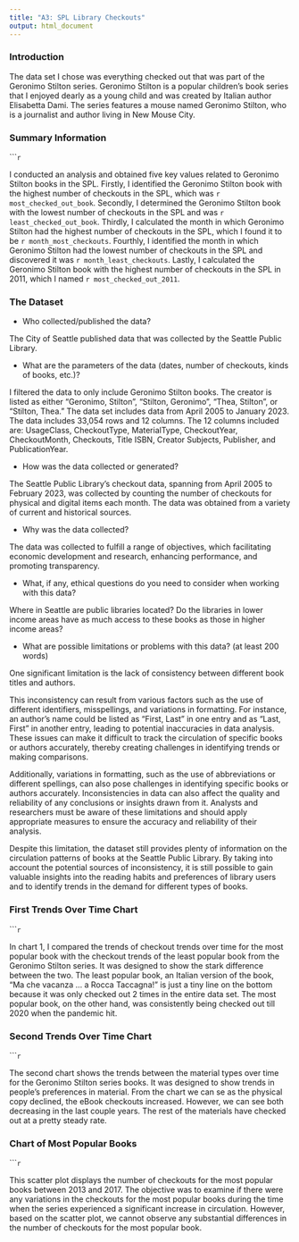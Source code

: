 ```yaml
---
title: "A3: SPL Library Checkouts"
output: html_document
---
```


### Introduction

The data set I chose was everything checked out that was part of the Geronimo Stilton series. Geronimo Stilton is a popular children's book series that I enjoyed dearly as a young child and was created by Italian author Elisabetta Dami. The series features a mouse named Geronimo Stilton, who is a journalist and author living in New Mouse City. 

### Summary Information

``````r
```

I conducted an analysis and obtained five key values related to Geronimo Stilton books in the SPL. Firstly, I identified the Geronimo Stilton book with the highest number of checkouts in the SPL, which was `r most_checked_out_book`. Secondly, I determined the Geronimo Stilton book with the lowest number of checkouts in the SPL and was `r least_checked_out_book`. Thirdly, I calculated the month in which Geronimo Stilton had the highest number of checkouts in the SPL, which I found it to be `r month_most_checkouts`. Fourthly, I identified the month in which Geronimo Stilton had the lowest number of checkouts in the SPL and discovered it was `r month_least_checkouts`. Lastly, I calculated the Geronimo Stilton book with the highest number of checkouts in the SPL in 2011, which I named `r most_checked_out_2011`.

### The Dataset

- Who collected/published the data?  

The City of Seattle published data that was collected by the Seattle Public Library.

- What are the parameters of the data (dates, number of checkouts, kinds of books, etc.)?

I filtered the data to only include Geronimo Stilton books. The creator is listed as either "Geronimo, Stilton", "Stilton, Geronimo", "Thea, Stilton", or "Stilton, Thea." The data set includes data from April 2005 to January 2023. The data includes 33,054 rows and 12 columns. The 12 columns included are: UsageClass, CheckoutType, MaterialType, CheckoutYear, CheckoutMonth, Checkouts, Title	ISBN,	Creator	Subjects,	Publisher, and PublicationYear.

- How was the data collected or generated?  

The Seattle Public Library's checkout data, spanning from April 2005 to February 2023, was collected by counting the number of checkouts for physical and digital items each month. The data was obtained from a variety of current and historical sources.


- Why was the data collected?  

The data was collected to fulfill a range of objectives, which facilitating economic development and research, enhancing performance, and promoting transparency.

- What, if any, ethical questions do you need to consider when working with this data?  

Where in Seattle are public libraries located? Do the libraries in lower income areas have as much access to these books as those in higher income areas?

- What are possible limitations or problems with this data?   (at least 200 words)

One significant limitation is the lack of consistency between different book titles and authors.

This inconsistency can result from various factors such as the use of different identifiers, misspellings, and variations in formatting. For instance, an author's name could be listed as "First, Last" in one entry and as "Last, First" in another entry, leading to potential inaccuracies in data analysis. These issues can make it difficult to track the circulation of specific books or authors accurately, thereby creating challenges in identifying trends or making comparisons.

Additionally, variations in formatting, such as the use of abbreviations or different spellings, can also pose challenges in identifying specific books or authors accurately. Inconsistencies in data can also affect the quality and reliability of any conclusions or insights drawn from it. Analysts and researchers must be aware of these limitations and should apply appropriate measures to ensure the accuracy and reliability of their analysis.

Despite this limitation, the dataset still provides plenty of information on the circulation patterns of books at the Seattle Public Library. By taking into account the potential sources of inconsistency, it is still possible to gain valuable insights into the reading habits and preferences of library users and to identify trends in the demand for different types of books.


### First Trends Over Time Chart
``````r
```

In chart 1, I compared the trends of checkout trends over time for the most popular book with the checkout trends of the least popular book from the Geronimo Stilton series. It was designed to show the stark difference between the two. The least popular book, an Italian version of the book, "Ma che vacanza ... a Rocca Taccagna!" is just a tiny line on the bottom because it was only checked out 2 times in the entire data set. The most popular book, on the other hand, was consistently being checked out till 2020 when the pandemic hit. 

### Second Trends Over Time Chart
``````r
```

The second chart shows the trends between the material types over time for the Geronimo Stilton series books. It was designed to show trends in people's preferences in material. From the chart we can se as the physical copy declined, the eBook checkouts increased. However, we can see both decreasing in the last couple years. The rest of the materials have checked out at a pretty steady rate. 

### Chart of Most Popular Books

``````r
```

This scatter plot displays the number of checkouts for the most popular books between 2013 and 2017. The objective was to examine if there were any variations in the checkouts for the most popular books during the time when the series experienced a significant increase in circulation. However, based on the scatter plot, we cannot observe any substantial differences in the number of checkouts for the most popular book.
